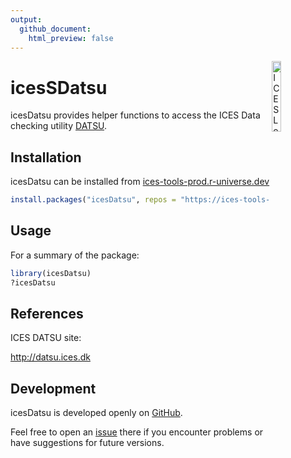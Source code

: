 ```yaml
---
output:
  github_document:
    html_preview: false
---
```


[<img align="right" alt="ICES Logo" width="17%" height="17%" src="http://www.ices.dk/_layouts/15/1033/images/icesimg/iceslogo.png">](http://www.ices.dk/Pages/default.aspx)

icesSDatsu
=======

icesDatsu provides helper functions to access the ICES Data checking utility
[DATSU](http://datsu.ices.dk/).

<!-- icesSharePoint is implemented as an [R](https://www.r-project.org) package and
available on [CRAN](https://cran.r-project.org/package=icesSharePoint). -->

Installation
------------

icesDatsu can be installed from [ices-tools-prod.r-universe.dev](https://ices-tools-prod.r-universe.dev/ui#builds)

```r
install.packages("icesDatsu", repos = "https://ices-tools-prod.r-universe.dev")
```

Usage
-----

For a summary of the package:

```r
library(icesDatsu)
?icesDatsu
```



References
----------

ICES DATSU site:

[http://datsu.ices.dk](http://datsu.ices.dk)


Development
-----------

icesDatsu is developed openly on
[GitHub](https://github.com/ices-tools-prod/icesDatsu).

Feel free to open an
[issue](https://github.com/ices-tools-prod/icesDatsu/issues) there if you
encounter problems or have suggestions for future versions.

<!--
The current development version can be installed using:

```R
library(devtools)
install_github("ices-tools-prod/icesDatsu@devel")
```
-->
